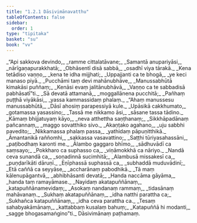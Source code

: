 ```yaml
---
title: "1.2.1 Dāsivimānavatthu"
tableOfContents: false
sidebar:
  order: 1
type: "tipitaka"
basket: "su"
book: "vv"
---
```



<DynamicBreadcrumb />

<Division number="157" book="vv">

<Paragraph number="178" type="verses" book="vv">
_“Api sakkova devindo,_  
_ramme cittalatāvane;_  
_Samantā anupariyāsi,_  
_nārīgaṇapurakkhatā;_  
_Obhāsentī disā sabbā,_  
_osadhī viya tārakā._  

</Paragraph>

</Division>
<Division number="158" book="vv">

<Paragraph number="179" type="verses" book="vv">
_Kena tetādiso vaṇṇo,_  
_kena te idha mijjhati;_  
_Uppajjanti ca te bhogā,_  
_ye keci manaso piyā._  

</Paragraph>

</Division>
<Division number="159" book="vv">

<Paragraph number="180" type="verses" book="vv">
_Pucchāmi taṃ devi mahānubhāve,_  
_Manussabhūtā kimakāsi puññaṃ;_  
_Kenāsi evaṃ jalitānubhāvā,_  
_Vaṇṇo ca te sabbadisā pabhāsatī”ti._  

</Paragraph>

</Division>
<Division number="160" book="vv">

<Paragraph number="181" type="verses" book="vv">
_Sā devatā attamanā,_  
_moggallānena pucchitā;_  
_Pañhaṃ puṭṭhā viyākāsi,_  
_yassa kammassidaṃ phalaṃ._  

</Paragraph>

</Division>
<Division number="161" book="vv">

<Paragraph number="182" type="verses" book="vv">
_“Ahaṃ manussesu manussabhūtā,_  
_Dāsī ahosiṃ parapessiyā kule._  

</Paragraph>

</Division>
<Division number="162" book="vv">

<Paragraph number="183" type="verses" book="vv">
_Upāsikā cakkhumato,_  
_gotamassa yasassino;_  
_Tassā me nikkamo āsi,_  
_sāsane tassa tādino._  

</Paragraph>

</Division>
<Division number="163" book="vv">

<Paragraph number="184" type="verses" book="vv">
_Kāmaṃ bhijjatuyaṃ kāyo,_  
_neva atthettha saṇṭhanaṃ;_  
_Sikkhāpadānaṃ pañcannaṃ,_  
_maggo sovatthiko sivo._  

</Paragraph>

</Division>
<Division number="164" book="vv">

<Paragraph number="185" type="verses" book="vv">
_Akaṇṭako agahano,_  
_uju sabbhi pavedito;_  
_Nikkamassa phalaṃ passa,_  
_yathidaṃ pāpuṇitthikā._  

</Paragraph>

</Division>
<Division number="165" book="vv">

<Paragraph number="186" type="verses" book="vv">
_Āmantanikā raññomhi,_  
_sakkassa vasavattino;_  
_Saṭṭhi tūriyasahassāni,_  
_paṭibodhaṃ karonti me._  

</Paragraph>

</Division>
<Division number="166" book="vv">

<Paragraph number="187" type="verses" book="vv">
_Ālambo gaggaro bhīmo,_  
_sādhuvādī ca saṃsayo;_  
_Pokkharo ca suphasso ca,_  
_viṇāmokkhā ca nāriyo._  

</Paragraph>

</Division>
<Division number="167" book="vv">

<Paragraph number="188" type="verses" book="vv">
_Nandā ceva sunandā ca,_  
_soṇadinnā sucimhitā;_  
_Alambusā missakesī ca,_  
_puṇḍarīkāti dāruṇī._  

</Paragraph>

</Division>
<Division number="168" book="vv">

<Paragraph number="189" type="verses" book="vv">
_Eṇīphassā suphassā ca,_  
_subhaddā muduvādinī;_  
_Etā caññā ca seyyāse,_  
_accharānaṃ pabodhikā._  

</Paragraph>

</Division>
<Division number="169" book="vv">

<Paragraph number="190" type="verses" book="vv">
_Tā maṃ kālenupāgantvā,_  
_abhibhāsanti devatā;_  
_Handa naccāma gāyāma,_  
_handa taṃ ramayāmase._  

</Paragraph>

</Division>
<Division number="170" book="vv">

<Paragraph number="191" type="verses" book="vv">
_Nayidaṃ akatapuññānaṃ,_  
_katapuññānamevidaṃ;_  
_Asokaṃ nandanaṃ rammaṃ,_  
_tidasānaṃ mahāvanaṃ._  

</Paragraph>

</Division>
<Division number="171" book="vv">

<Paragraph number="192" type="verses" book="vv">
_Sukhaṃ akatapuññānaṃ,_  
_idha natthi parattha ca;_  
_Sukhañca katapuññānaṃ,_  
_idha ceva parattha ca._  

</Paragraph>

</Division>
<Division number="172" book="vv">

<Paragraph number="193" type="verses" book="vv">
_Tesaṃ sahabyakāmānaṃ,_  
_kattabbaṃ kusalaṃ bahuṃ;_  
_Katapuññā hi modanti,_  
_sagge bhogasamaṅgino”ti._  


</Paragraph>
</Division>

<Paragraph number="194" type="center" book="vv">
Dāsivimānaṃ paṭhamaṃ.
</Paragraph>